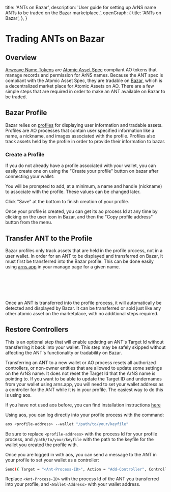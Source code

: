 
  title: 'ANTs on Bazar',
  description: 'User guide for setting up ArNS name ANTs to be traded on the Bazar marketplace.',
  openGraph: {
    title: 'ANTs on Bazar',
  },
}

<HeroPattern />

# Trading ANTs on Bazar

## Overview

[Arweave Name Tokens](/arns/#arweave-name-token-ant) are [Atomic Asset Spec](https://github.com/permaweb/ao-permaweb/blob/asset-manager/services/assets/spec.md) compliant AO tokens that manage records and permission for ArNS names. Because the ANT spec is compliant with the Atomic Asset Spec, they are tradable on [Bazar](https://bazar.arweave.net), which is a decentralized market place for Atomic Assets on AO. There are a few simple steps that are required in order to make an ANT available on Bazar to be traded.

## Bazar Profile

Bazar relies on [profiles](https://bazar.g8way.io/#/docs/overview/profiles) for displaying user information and tradable assets. Profiles are AO processes that contain user specified information like a name, a nickname, and images associated with the profile. Profiles also track assets held by the profile in order to provide their information to bazar.

### Create a Profile

If you do not already have a profile associated with your wallet, you can easily create one on using the "Create your profile" button on bazar after connecting your wallet:

<Diagram src="ar://mItIcwFiDWDM3JUs_8NMhKOLiim_9_fovpv1fkMk4pk" />

You will be prompted to add, at a minimum, a name and handle (nickname) to associate with the profile. These values can be changed later.

<Diagram src="ar://-jUIPIS4rPc_aoF4yCulV2VVWMOmZIaRCxWwLkU2_gE" />

Click "Save" at the bottom to finish creation of your profile.

Once your profile is created, you can get its ao process Id at any time by clicking on the user icon in Bazar, and then the "Copy profile address" button from the menu.

<Diagram src="ar://jXXF6f4Rtcqt6SdZgnbxSOAhNmMEKM8v_-dmHcnb-Oo" />

## Transfer ANT to the Profile

Bazar profiles only track assets that are held in the profile process, not in a user wallet. In order for an ANT to be displayed and transferred on Bazar, it must first be transferred into the Bazar profile. This can be done easily using [arns.app](https://arns.app) in your manage page for a given name.

<Diagram src="ar://Z94PllSxiusPhfBnRVZcxi-IKfmqjwMH-NXuqdUyWcM" />
<br></br>
<br></br>
<Diagram src="ar://FNOkid5jsHig5Kz-oIJDq4kkkM2A-lzBf8s9EH1vUps" />

Once an ANT is transferred into the profile process, it will automatically be detected and displayed by Bazar. It can be transferred or sold just like any other atomic asset on the marketplace, with no additional steps required.

## Restore Controllers

<Tip title= "Optional">This is an optional step that will enable updating an ANT's Target Id without transferring it back into your wallet. This step may be safely skipped without affecting the ANT's functionality or tradability on Bazar.</Tip>

Transferring an ANT to a new wallet or AO process resets all authorized controllers, or non-owner entities that are allowed to update some settings on the ArNS name. It does not reset the Target Id that the ArNS name is pointing to. If you want to be able to update the Target ID and undernames from your wallet using arns.app, you will need to set your wallet address as a controller for the ANT while it is in your profile. The easiest way to do this is using aos.

If you have not used aos before, you can find installation instructions [here](https://cookbook_ao.arweave.net/welcome/getting-started.html)

Using aos, you can log directly into your profile process with the command:

```bash
aos <profile-address> --wallet "/path/to/your/keyfile"
```

Be sure to replace `<profile-address>` with the process Id for your profile process, and `/path/to/your/keyfile` with the path to the keyfile for the wallet you created the profile with.

Once you are logged in with aos, you can send a message to the ANT in your profile to set your wallet as a controller:

```bash
Send({ Target = "<Ant-Process-ID>", Action = "Add-Controller", Controller = "<Wallet-Address>" })
```

Replace `<Ant-Process-ID>` with the process Id of the ANT you transferred into your profile, and `<Wallet-Address>` with your wallet address.